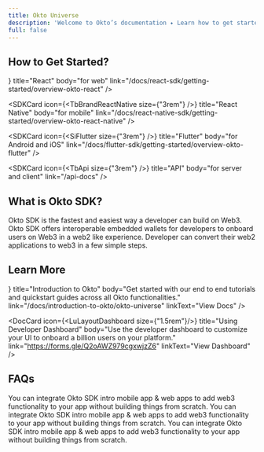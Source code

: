 ```yaml
---
title: Okto Universe
description: 'Welcome to Okto’s documentation ✦ Learn how to get started with Okto SDK in your project. Then, explore Okto’s main concepts and discover additional resources to help you grow and maintain your app powered by Okto.'
full: false
---
```



## How to Get Started?

<div className="grid grid-cols-2 gap-6">
  <SDKCard 
      icon={<FaReact size={"3rem"} />}
      title="React"
      body="for web"
      link="/docs/react-sdk/getting-started/overview-okto-react"
  />

  <SDKCard 
      icon={<TbBrandReactNative size={"3rem"} />}
      title="React Native"
      body="for mobile"
      link="/docs/react-native-sdk/getting-started/overview-okto-react-native"
  />

  <SDKCard 
      icon={<SiFlutter size={"3rem"} />}
      title="Flutter"
      body="for Android and iOS"
      link="/docs/flutter-sdk/getting-started/overview-okto-flutter"
  />

  <SDKCard 
      icon={<TbApi size={"3rem"} />}
      title="API"
      body="for server and client"
      link="/api-docs"
  />
</div>


## What is Okto SDK?

Okto SDK is the fastest and easiest way a developer can build on Web3. Okto SDK offers interoperable embedded wallets for developers to onboard users on Web3 in a web2 like experience. Developer can convert their web2 applications to web3 in a few simple steps.

## Learn More 

<div style={{ display: 'flex', gap: '20px' }}>
  <DocCard 
      icon={<IoDocumentOutline size={"1.5rem"}/>}
      title="Introduction to Okto" 
      body="Get started with our end to end tutorials and quickstart guides across all Okto functionalities." 
      link="/docs/introduction-to-okto/okto-universe"
      linkText="View Docs"
  />

  <DocCard 
      icon={<LuLayoutDashboard size={"1.5rem"}/>}
      title="Using Developer Dashboard" 
      body="Use the developer dashboard to customize your UI to onboard a billion users on your platform." 
      link="https://forms.gle/Q2oAWZ979cgxwjzZ6"
      linkText="View Dashboard"
  />
</div>

## FAQs

<Accordions>
<Accordion title="Why Okto?">
 You can integrate Okto SDK intro mobile app & web apps to add web3 functionality to your app without building things from scratch.
</Accordion>

<Accordion title="How to customise UI?">
  You can integrate Okto SDK intro mobile app & web apps to add web3 functionality to your app without building things from scratch.
</Accordion>

<Accordion title="What can I build with Okto?">
  You can integrate Okto SDK intro mobile app & web apps to add web3 functionality to your app without building things from scratch.
</Accordion>
</Accordions>
